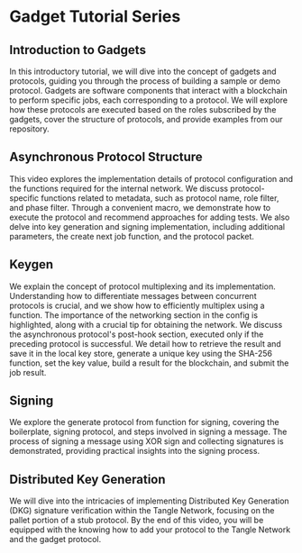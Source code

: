 

# Gadget Tutorial Series

## Introduction to Gadgets
<YouTubeVideo id="g35Lyn9ahps" title="Part 1: Introduction to Gadgets and Protocols | Tangle Gadget Tutorial Series"/>
In this introductory tutorial, we will dive into the concept of gadgets and protocols, guiding you through the process of building a sample or demo protocol. Gadgets are software components that interact with a blockchain to perform specific jobs, each corresponding to a protocol. We will explore how these protocols are executed based on the roles subscribed by the gadgets, cover the structure of protocols, and provide examples from our repository.

## Asynchronous Protocol Structure
<YouTubeVideo id="4uOyRywlEHg" title="Part 2: Asynchronous Protocol Structure | Gadget Tutorial Series" />
This video explores the implementation details of protocol configuration and the functions required for the internal network. We discuss protocol-specific functions related to metadata, such as protocol name, role filter, and phase filter. Through a convenient macro, we demonstrate how to execute the protocol and recommend approaches for adding tests. We also delve into key generation and signing implementation, including additional parameters, the create next job function, and the protocol packet.

## Keygen
<YouTubeVideo id="NTfrMR0PBzI" title="Part 3: Asynchronous Protocol Implementation — KeyGen I | Gadget Tutorial Series" />
We explain the concept of protocol multiplexing and its implementation. Understanding how to differentiate messages between concurrent protocols is crucial, and we show how to efficiently multiplex using a function. The importance of the networking section in the config is highlighted, along with a crucial tip for obtaining the network.

<YouTubeVideo id="yPoHqKmNdVc" title="Part 4: Asynchronous Protocol Implementation — KeyGen II | Tangle Gadget Tutorial Series" />
We discuss the asynchronous protocol's post-hook section, executed only if the preceding protocol is successful. We detail how to retrieve the result and save it in the local key store, generate a unique key using the SHA-256 function, set the key value, build a result for the blockchain, and submit the job result.

## Signing
<YouTubeVideo id="N14KAturmsY" title="Part 5: Asynchronous Protocol Implementation — Signing | Gadget Tutorial Series" />
We explore the generate protocol from function for signing, covering the boilerplate, signing protocol, and steps involved in signing a message. The process of signing a message using XOR sign and collecting signatures is demonstrated, providing practical insights into the signing process.

## Distributed Key Generation 
<YouTubeVideo id="6EYmxXNJusE" title="Part 6: Tangle Pallet Protocol Implementation | Gadget Tutorial Series" />
We will dive into the intricacies of implementing Distributed Key Generation (DKG) signature verification within the Tangle Network, focusing on the pallet portion of a stub protocol. By the end of this video, you will be equipped with the knowing how to add your protocol to the Tangle Network and the gadget protocol.